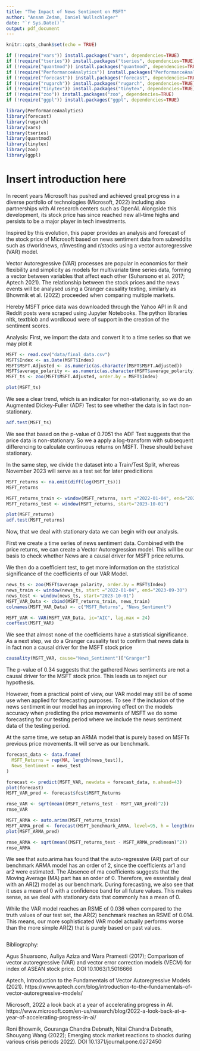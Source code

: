 ```yaml
---
title: "The Impact of News Sentiment on MSFT"
author: "Ansam Zedan, Daniel Wullschleger"
date: "`r Sys.Date()`"
output: pdf_document
---
```


```r
knitr::opts_chunk$set(echo = TRUE)
```

```r
if (!require("vars")) install.packages("vars", dependencies=TRUE)
if (!require("tseries")) install.packages("tseries", dependencies=TRUE)
if (!require("quantmod")) install.packages("quantmod", dependencies=TRUE)
if (!require("PerformanceAnalytics")) install.packages("PerformanceAnalytics", dependencies=TRUE)
if (!require("forecast")) install.packages("forecast", dependencies=TRUE)
if (!require("rugarch")) install.packages("rugarch", dependencies=TRUE)
if (!require("tinytex")) install.packages("tinytex", dependencies=TRUE)
if (!require("zoo")) install.packages("zoo", dependencies=TRUE)
if (!require("ggpl")) install.packages("ggpl", dependencies=TRUE)

library(PerformanceAnalytics)
library(forecast)
library(rugarch)
library(vars)
library(tseries)
library(quantmod)
library(tinytex)
library(zoo)
library(ggpl)
```
# Insert introduction here
In recent years Microsoft has pushed and achieved great progress in a diverse portfolio of technologies (Microsoft, 2022) including also partnerships with AI research centers such as OpenAI. Alongside this development, its stock price has since reached new all-time highs and persists to be a major player in tech investments.

Inspired by this evolution, this paper provides an analysis and forecast of the stock price of Microsoft based on news sentiment data from subreddits such as r/worldnews, r/investing and r/stocks using a vector autoregressive (VAR) model.

Vector Autoregressive (VAR) processes are popular in economics for their flexibility and simplicity as models for multivariate time series data, forming a vector between variables that affect each other (Suharsono et al. 2017; Aptech 2021). The relationship between the stock prices and the news events will be analysed using a Granger causality testing, similarly as Bhowmik et al. (2022) proceeded when comparing multiple markets.

Hereby MSFT price data was downloaded through the Yahoo API in R and Reddit posts were scraped using Jupyter Notebooks. The python libraries nltk, textblob and wordlcoud were of support in the creation of the sentiment scores.

Analysis:
First, we import the data and convert it to a time series so that we may plot it

```r
MSFT <- read.csv("data/final_data.csv")
MSFT$Index <- as.Date(MSFT$Index)
MSFT$MSFT.Adjusted <- as.numeric(as.character(MSFT$MSFT.Adjusted))
MSFT$average_polarity <- as.numeric(as.character(MSFT$average_polarity))
MSFT_ts <- zoo(MSFT$MSFT.Adjusted, order.by = MSFT$Index)

plot(MSFT_ts)
```
We see a clear trend, which is an indicator for non-stationarity, so we do an Augmented Dickey-Fuller (ADF) Test to see whether the data is in fact non-stationary.
 
```r
adf.test(MSFT_ts) 
```

We see that based on the p-value of 0.7051 the ADF Test suggests that the price data is non-stationary. So we a apply a log-transform with subsequent differencing to calculate continuous returns on MSFT. These should behave stationary.

In the same step, we divide the dataset into a Train/Test Split, whereas November 2023 will serve as a test set for later predicitions

```r
MSFT_returns <- na.omit(diff(log(MSFT_ts)))
MSFT_returns

MSFT_returns_train <- window(MSFT_returns, sart ="2022-01-04", end="2023-09-30")
MSFT_returns_test <- window(MSFT_returns, start="2023-10-01")

plot(MSFT_returns)
adf.test(MSFT_returns)
```
Now, that we deal with stationary data we can begin with our analysis. 

First we create a time series of news sentiment data. Combined with the price returns, we can create a Vector Autoregression model. This will be our basis to check whether News are a causal driver for MSFT price returns.

We then do a coefficient test, to get more information on the statistical significance of the coefficients of our VAR Model.

```r
news_ts <- zoo(MSFT$average_polarity, order.by = MSFT$Index)
news_train <- window(news_ts, start ="2022-01-04", end="2023-09-30")
news_test <- window(news_ts, start="2023-10-01")
MSFT_VAR_Data <- cbind(MSFT_returns_train, news_train)
colnames(MSFT_VAR_Data) <- c("MSFT_Returns", "News_Sentiment")

MSFT_VAR <- VAR(MSFT_VAR_Data, ic="AIC", lag.max = 24)
coeftest(MSFT_VAR)
```

We see that almost none of the coefficients have a statistical significance. As a next step, we do a Granger causality test to confirm that news data is in fact non a causal driver for the MSFT stock price 

```r
causality(MSFT_VAR, cause="News_Sentiment")["Granger"] 
```
The p-value of 0.34 suggests that the gathered News sentiments are not a causal driver for the MSFT stock price. This leads us to reject our hypothesis.

However, from a practical point of view, our VAR model may still be of some use when applied for forecasting purposes. To see if the inclusion of the news sentiment in our model has an improving effect on the models accuracy when predicting the price movements of MSFT we do some forecasting for our testing period where we include the news sentiment data of the testing period.

At the same time, we setup an ARMA model that is purely based on MSFTs previous price movements. It will serve as our benchmark. 


```r
forecast_data <- data.frame(
  MSFT_Returns = rep(NA, length(news_test)),
  News_Sentiment = news_test
)

forecast <- predict(MSFT_VAR, newdata = forecast_data, n.ahead=43)
plot(forecast)
MSFT_VAR_pred <- forecast$fcst$MSFT_Returns

rmse_VAR <- sqrt(mean((MSFT_returns_test - MSFT_VAR_pred)^2))
rmse_VAR

MSFT_ARMA <- auto.arima(MSFT_returns_train)
MSFT_ARMA_pred <- forecast(MSFT_benchmark_ARMA, level=95, h = length(news_test))
plot(MSFT_ARMA_pred)

rmse_ARMA <- sqrt(mean((MSFT_returns_test - MSFT_ARMA_pred$mean)^2))
rmse_ARMA

```
We see that auto.arima has found that the auto-regressive (AR) part of our benchmark ARMA model has an order of 2, since the coefficients ar1 and ar2 were estimated. The Absence of ma coefficients suggests that the Moving Average (MA) part has an order of 0. Therefore, we essentially deal with an AR(2) model as our benchmark. During forecasting, we also see that it uses a mean of 0 with a confidence band for all future values. This makes sense, as we deal with stationary data that commonly has a mean of 0. 

While the VAR model reaches an RSME of 0.036 when compared to the truth values of our test set, the AR(2) benchmark reaches an RSME of 0.014. This means, our more sophisticated VAR model actually performs worse than the more simple AR(2) that is purely based on past values.


```r

```

Bibliography:

Agus Shuarsono, Auliya Aziza and Wara Pramesti (2017); Comparison of vector autoregressive (VAR) and vector error correction models (VECM) for index of ASEAN stock price. DOI 10.1063/1.5016666

Aptech, Introduction to the Fundamentals of Vector Autoregressive Models (2021). https://www.aptech.com/blog/introduction-to-the-fundamentals-of-vector-autoregressive-models/

Microsoft, 2022 a look back at a year of accelerating progress in AI.
https://www.microsoft.com/en-us/research/blog/2022-a-look-back-at-a-year-of-accelerating-progress-in-ai/

Roni Bhowmik, Gouranga Chandra Debnath, Nitai Chandra Debnath, Shouyang Wang (2022); Emerging stock market reactions to shocks during various crisis periods 2022). DOI 10.1371/journal.pone.0272450
